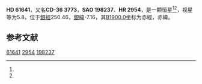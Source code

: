 {{Starbox begin
| name = HD 61641
}}
{{Starbox observe
| epoch = [[J2000.0|J2000.0]]
| constell = {{星座名待查}}<ref name=SIMBAD>{{cite web
 | url=http://simbad.u-strasbg.fr/simbad/sim-id?Ident=HR+2954
 | title=Pulsating variable Star
 | publisher=Centre de Données astronomiques de Strasbourg
 | work=SIMBAD
 | accessdate=2012-07-13
 | archive-date=2016-03-17
 | archive-url=https://web.archive.org/web/20160317071039/http://simbad.u-strasbg.fr/simbad/sim-id?Ident=HR+2954
 | dead-url=no
 }}</ref><ref name=DATA>{{cite web
 | url=http://vizier.u-strasbg.fr/viz-bin/VizieR-5?-out.add=.&-source=5050&-corr=PK=HR&-out.max=9999&HR=2954
 | title=VizieR Detailed Page
 | accessdate=2012-07-13
 | archive-date=2016-03-04
 | archive-url=https://web.archive.org/web/20160304195943/http://vizier.u-strasbg.fr/viz-bin/VizieR-5?-out.add=.&-source=5050&-corr=PK=HR&-out.max=9999&HR=2954
 | dead-url=no
 }}</ref>
| 星官 = 
| ra = {{RA|7|38|43.9}}<ref name=SIMBAD /><ref name=DATA />
| dec = {{DEC|-36|29|49}}<ref name=SIMBAD /><ref name=DATA />
| appmag_v = 5.8<ref name=SIMBAD /><ref name=DATA />
}}
{{Starbox character
| class = B2IV-V<ref name=SIMBAD /><ref name=DATA />
| b-v = -0.16<ref name=SIMBAD /><ref name=DATA />
| u-b = -0.7<ref name=SIMBAD /><ref name=DATA />
| r-i = <ref name=SIMBAD /><ref name=DATA />
| variable = 
}}
{{Starbox astrometry
| radial_v = -0.7
| prop_mo_ra = 19
| parallax = 
| p_error = 
}}
{{Starbox catalog
| names =CD-36 3773，[[SAO星表|SAO]] 198237，[[HD星表|HD]] 61641，[[HR星表|HR]] 2954}}
{{Starbox reference |Simbad=HR+2954}}
{{Starbox end}}

'''HD 61641'''，又名'''CD-36 3773'''，'''SAO 198237'''、'''HR 2954'''，是一颗恒星<ref name=SIMBAD /><ref name=DATA />，视星等为5.8，位于[[銀道座標系|銀經]]250.46，[[銀道座標系|銀緯]]-7.16，其[[B1900.0|B1900.0]]坐标为赤經{{RA|7|35|6.4}}，赤緯{{DEC|-36|-7.16|6}}。

== 参考文献 ==
{{reflist}}

{{star-stub}}

[[Category:HD和HDE天體|61641]]
[[Category:HR天體|2954]]
[[Category:SAO天體|198237]]